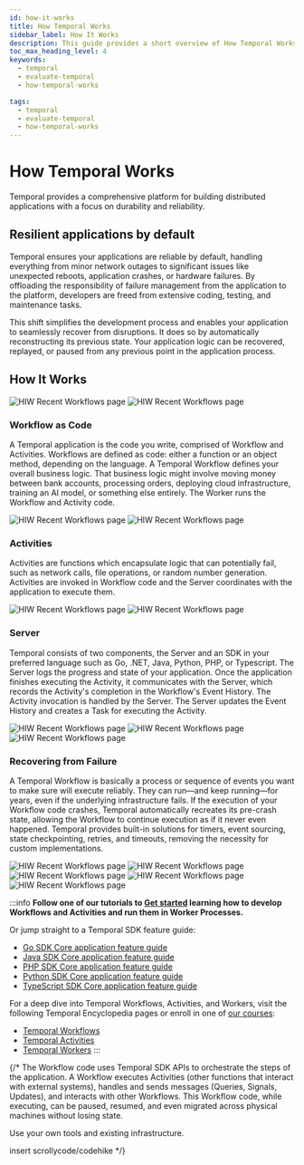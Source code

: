 ```yaml
---
id: how-it-works
title: How Temporal Works
sidebar_label: How It Works
description: This guide provides a short overview of How Temporal Works.
toc_max_heading_level: 4
keywords:
  - temporal
  - evaluate-temporal
  - how-temporal-works

tags:
  - temporal
  - evaluate-temporal
  - how-temporal-works
---
```


# How Temporal Works

Temporal provides a comprehensive platform for building distributed applications with a focus on durability and reliability. 

## Resilient applications by default

Temporal ensures your applications are reliable by default, handling everything from minor network outages to significant issues like unexpected reboots, application crashes, or hardware failures.
By offloading the responsibility of failure management from the application to the platform, developers are freed from extensive coding, testing, and maintenance tasks. 

This shift simplifies the development process and enables your application to seamlessly recover from disruptions. 
It does so by automatically reconstructing its previous state. 
Your application logic can be recovered, replayed, or paused from any previous point in the application process.


## How It Works
![HIW Recent Workflows page](/img/how-it-works/hiw-yourapplicationclient.png)
![HIW Recent Workflows page](/img/how-it-works/hiw-temporalservereventhistory.png)

### Workflow as Code
A Temporal application is the code you write, comprised of Workflow and Activities. Workflows are defined as code: either a function or an object method, depending on the language. 
A Temporal Workflow defines your overall business logic. That business logic might involve moving money between bank accounts, processing orders, deploying cloud infrastructure, training an AI model, or something else entirely. 
The Worker runs the Workflow and Activity code. 

![HIW Recent Workflows page](/img/how-it-works/hiw-yourapplicationworker-workerfunction.png)
![HIW Recent Workflows page](/img/how-it-works/hiw-configuretimeoutsandretries.png)

### Activities 
Activities are functions which encapsulate logic that can potentially fail, such as network calls, file operations,  or random number generation. 
Activities are invoked in Workflow code and the Server coordinates with the application to execute them.

![HIW Recent Workflows page](/img/how-it-works/hiw-yourapplicationworkeractivitywithdraw.png)
![HIW Recent Workflows page](/img/how-it-works/hiw-yourapplicationcontinuingtheworkflow.png)


### Server
Temporal consists of two components, the Server and an SDK in your preferred language such as Go, .NET, Java, Python, PHP, or Typescript. 
The Server logs the progress and state of your application. 
Once the application finishes executing the Activity, it communicates with the Server, which records the Activity's completion in the Workflow's Event History. 
The Activity invocation is handled by the Server. 
The Server updates the Event History and creates a Task for executing the Activity.

![HIW Recent Workflows page](/img/how-it-works/hiw-yourapplicationdepending.png)
![HIW Recent Workflows page](/img/how-it-works/hiw-yourapplicationworkeractivityinvocation.png)
![HIW Recent Workflows page](/img/how-it-works/hiw-activityexecution.png)

### Recovering from Failure
A Temporal Workflow is basically a process or sequence of events you want to make sure will execute reliably. 
They can run—and keep running—for years, even if the underlying infrastructure fails. 
If the execution of your Workflow code crashes, Temporal automatically recreates its pre-crash state, allowing the Workflow to continue execution as if it never even happened. 
Temporal provides built-in solutions for timers, event sourcing, state checkpointing, retries, and timeouts, removing the necessity for custom implementations.

![HIW Recent Workflows page](/img/how-it-works/hiw-activityfailure.png)
![HIW Recent Workflows page](/img/how-it-works/hiw-activityretry.png)
![HIW Recent Workflows page](/img/how-it-works/hiw-successfulretry.png)
![HIW Recent Workflows page](/img/how-it-works/hiw-yourapplicationconcludingtheworkflow.png)
![HIW Recent Workflows page](/img/how-it-works/hiw-yourapplicationtemporalserver.png)


:::info
**Follow one of our tutorials to [Get started](https://learn.temporal.io/getting_started/) learning how to develop Workflows and Activities and run them in Worker Processes.**

Or jump straight to a Temporal SDK feature guide:

- [Go SDK Core application feature guide](/develop/go/temporal-client)
- [Java SDK Core application feature guide](/develop/java/temporal-client#connect-to-development-service)
- [PHP SDK Core application feature guide](/dev-guide/php/foundations#connect-to-a-dev-cluster)
- [Python SDK Core application feature guide](/dev-guide/python/foundations#connect-to-a-dev-cluster)
- [TypeScript SDK Core application feature guide](/dev-guide/typescript/foundations#connect-to-a-dev-cluster)

For a deep dive into Temporal Workflows, Activities, and Workers, visit the following Temporal Encyclopedia pages or enroll in one of [our courses](https://learn.temporal.io/courses/):

- [Temporal Workflows](/workflows)
- [Temporal Activities](/activities)
- [Temporal Workers](/workers)
:::






{/* The Workflow code uses Temporal SDK APIs to orchestrate the steps of the application. 
A Workflow executes Activities (other functions that interact with external systems), handles and sends messages (Queries, Signals, Updates), and interacts with other Workflows. 
This Workflow code, while executing, can be paused, resumed, and even migrated across physical machines without losing state.

Use your own tools and existing infrastructure.

insert scrollycode/codehike */}

